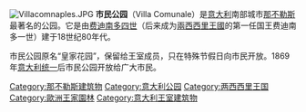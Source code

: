 [[Image:Villacomnaples.JPG|thumb]]
'''市民公园'''（Villa Comunale）是[[意大利|意大利]]南部城市[[那不勒斯|那不勒斯]]最著名的公园。它是由[[费迪南多一世_(两西西里)|费迪南多四世]]（后来成为[[兩西西里王國|兩西西里王國]]的第一任国王费迪南多一世）建于18世纪80年代。

市民公园原名“皇家花园”，保留给王室成员，只在特殊节假日向市民开放。1869年[[意大利统一|意大利统一]]后市民公园开放给广大市民。

{{coord|40|49|58.8|N|14|13|56.0|E|source:huwiki_region:IT|display=title}}
{{那不勒斯地标}}

[[Category:那不勒斯建筑物|Category:那不勒斯建筑物]]
[[Category:意大利公园|Category:意大利公园]]
[[Category:两西西里王国|Category:两西西里王国]]
[[Category:歐洲王家園林|Category:歐洲王家園林]]
[[Category:意大利王室建筑物|Category:意大利王室建筑物]]
